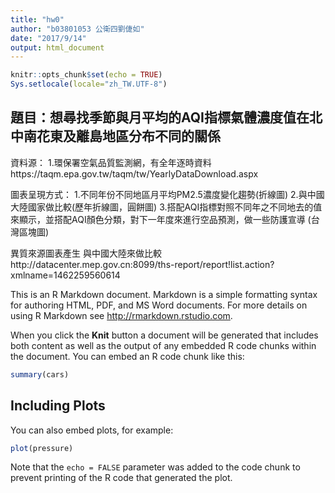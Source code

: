```yaml
---
title: "hw0"
author: "b03801053 公衛四劉倢如"
date: "2017/9/14"
output: html_document
---
```


```r
knitr::opts_chunk$set(echo = TRUE)
Sys.setlocale(locale="zh_TW.UTF-8")
```



## 題目：想尋找季節與月平均的AQI指標氣體濃度值在北中南花東及離島地區分布不同的關係


資料源：
1.環保署空氣品質監測網，有全年逐時資料
https://taqm.epa.gov.tw/taqm/tw/YearlyDataDownload.aspx

圖表呈現方式：
1.不同年份不同地區月平均PM2.5濃度變化趨勢(折線圖)
2.與中國大陸國家做比較(歷年折線圖，圓餅圖)
3.搭配AQI指標對照不同年之不同地去的值來顯示，並搭配AQI顏色分類，對下一年度來進行空品預測，做一些防護宣導
(台灣區塊圖)

異質來源圖表產生
與中國大陸來做比較
http://datacenter.mep.gov.cn:8099/ths-report/report!list.action?xmlname=1462259560614


This is an R Markdown document. Markdown is a simple formatting syntax for authoring HTML, PDF, and MS Word documents. For more details on using R Markdown see <http://rmarkdown.rstudio.com>.

When you click the **Knit** button a document will be generated that includes both content as well as the output of any embedded R code chunks within the document. You can embed an R code chunk like this:

```r
summary(cars)
```


## Including Plots

You can also embed plots, for example:

```r
plot(pressure)
```

Note that the `echo = FALSE` parameter was added to the code chunk to prevent printing of the R code that generated the plot.

